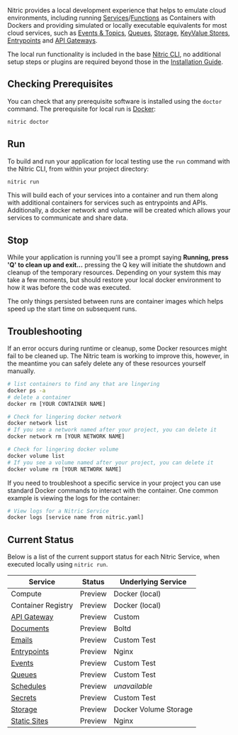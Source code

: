 Nitric provides a local development experience that helps to emulate cloud environments, including running [Services](./services)/[Functions](./services-functions) as Containers with Dockers and providing simulated or locally executable equivalents for most cloud services, such as [Events & Topics](./events), [Queues](./queues), [Storage](./storage), [KeyValue Stores](./key-value), [Entrypoints](./entrypoints) and [API Gateways](./api-gateways).

The local run functionality is included in the base [Nitric CLI](./nitric-cli), no additional setup steps or plugins are required beyond those in the [Installation Guide](./installation).

## Checking Prerequisites

You can check that any prerequisite software is installed using the `doctor` command. The prerequisite for local run is [Docker](https://docker.com):

```bash
nitric doctor
```

## Run

To build and run your application for local testing use the `run` command with the Nitric CLI, from within your project directory:

```bash
nitric run
```

This will build each of your services into a container and run them along with additional containers for services such as entrypoints and APIs. Additionally, a docker network and volume will be created which allows your services to communicate and share data.

## Stop

While your application is running you'll see a prompt saying **Running, press 'Q' to clean up and exit...** pressing the Q key will initiate the shutdown and cleanup of the temporary resources. Depending on your system this may take a few moments, but should restore your local docker environment to how it was before the code was executed.

The only things persisted between runs are container images which helps speed up the start time on subsequent runs.

## Troubleshooting

If an error occurs during runtime or cleanup, some Docker resources might fail to be cleaned up. The Nitric team is working to improve this, however, in the meantime you can safely delete any of these resources yourself manually.

```bash
# list containers to find any that are lingering
docker ps -a
# delete a container
docker rm [YOUR CONTAINER NAME]

# Check for lingering docker network
docker network list
# If you see a network named after your project, you can delete it
docker network rm [YOUR NETWORK NAME]

# Check for lingering docker volume
docker volume list
# If you see a volume named after your project, you can delete it
docker volume rm [YOUR NETWORK NAME]
```

If you need to troubleshoot a specific service in your project you can use standard Docker commands to interact with the container. One common example is viewing the logs for the container:

```bash
# View logs for a Nitric Service
docker logs [service name from nitric.yaml]
```

## Current Status

Below is a list of the current support status for each Nitric Service, when executed locally using `nitric run`.

| **Service**                             | **Status** | **Underlying Service** |
| ---------------------------------       | ---------- | ---------------------- |
| Compute                                 | Preview    | Docker (local)         |
| Container Registry                      | Preview    | Docker (local)         |
| [API Gateway](../services/api-gateways) | Preview    | Custom                 |
| [Documents](../services/documents)      | Preview    | Boltd                  |
| [Emails](../services/emails)            | Preview    | Custom Test            |
| [Entrypoints](../services/entrypoints)  | Preview    | Nginx                  |
| [Events](../services/events)            | Preview    | Custom Test            |
| [Queues](../services/queues)            | Preview    | Custom Test            |
| [Schedules](../services/schedules)      | Preview    | _unavailable_          |
| [Secrets](../services/secrets)          | Preview    | Custom Test            |
| [Storage](../services/storage)          | Preview    | Docker Volume Storage  |
| [Static Sites](../services/sites)       | Preview    | Nginx                  |
